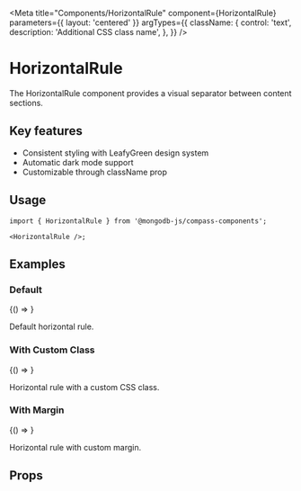 
<Meta
  title="Components/HorizontalRule"
  component={HorizontalRule}
  parameters={{ layout: 'centered' }}
  argTypes={{
    className: {
      control: 'text',
      description: 'Additional CSS class name',
    },
  }}
/>

# HorizontalRule

The HorizontalRule component provides a visual separator between content sections.

## Key features

- Consistent styling with LeafyGreen design system
- Automatic dark mode support
- Customizable through className prop

## Usage

```tsx
import { HorizontalRule } from '@mongodb-js/compass-components';

<HorizontalRule />;
```

## Examples

### Default

<Story name="Default">{() => <HorizontalRule />}</Story>

Default horizontal rule.

### With Custom Class

<Story name="WithCustomClass">
  {() => <HorizontalRule className="custom-hr" />}
</Story>

Horizontal rule with a custom CSS class.

### With Margin

<Story name="WithMargin">
  {() => <HorizontalRule className="custom-hr" style={{ margin: '20px 0' }} />}
</Story>

Horizontal rule with custom margin.

## Props

<Controls />
